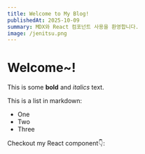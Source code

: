 ```yaml
---
title: Welcome to My Blog!
publishedAt: 2025-10-09
summary: MDX와 React 컴포넌트 사용을 환영합니다.
image: /jenitsu.png
---
```



# Welcome~!

This is some **bold** and _italics_ text.

This is a list in markdown:

- One
- Two
- Three

Checkout my React component👇:

<TestComponent />
